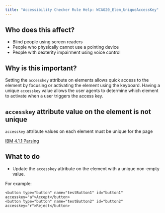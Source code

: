 ```yaml
---
title: "Accessibility Checker Rule Help: WCAG20_Elem_UniqueAccessKey"
---
```


<div className="toolHelp">
<Row>
<Column colLg={5} colMd={3} colSm={4} className="toolLeft">

## Who does this affect?

* Blind people using screen readers
* People who physically cannot use a pointing device
* People with dexterity impairment using voice control

## Why is this important?

Setting the `accesskey` attribute on elements allows quick access to the element by focusing or activating the element using the keyboard. Having a unique `accesskey` value allows the user agents to determine which element to activate when a user triggers the access key.

</Column>
<Column colLg={11} colMd={5} colSm={4} className="toolMain">

<div id="locLevel"></div>

## `accesskey` attribute value on the element is not unique
`accesskey` attribute values on each element must be unique for the page

[IBM 4.1.1 Parsing](http://www.ibm.com/able/guidelines/ci162/parsing.html)

<div id="locSnippet"></div>

## What to do

* Update the `accesskey` attribute on the element with a unique non-empty value.

For example:
 ``` 
 <button type="button" name="testButton1" id="button1" accesskey="a">Accept</button>
 <button type="button" name="testButton2" id="button2" accesskey="r">Reject</button> 
 ```
        		
</Column>
</Row>
</div>

